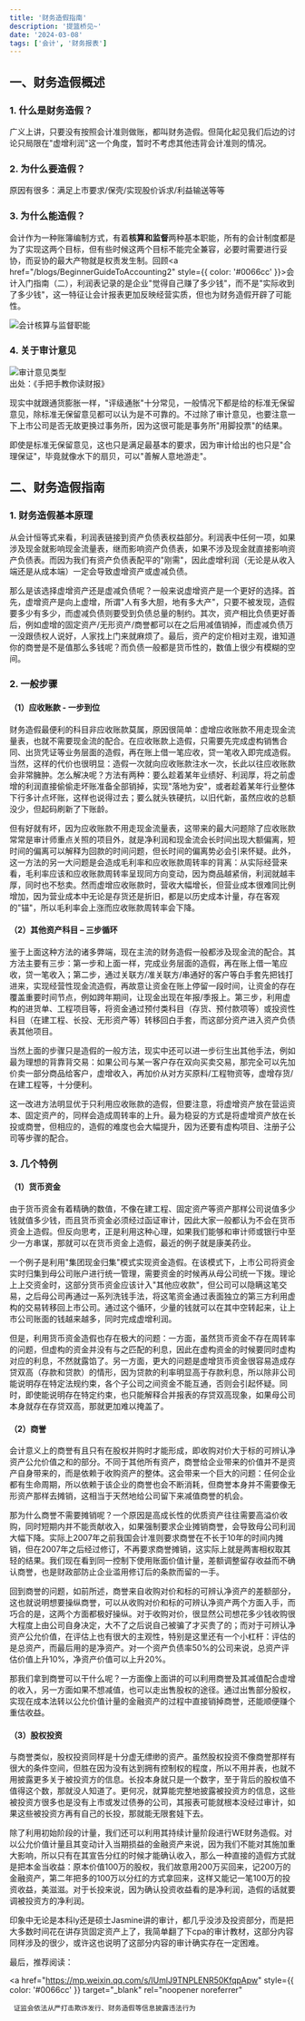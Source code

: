 ```yaml
---
title: '财务造假指南'
description: '提篮桥见~'
date: '2024-03-08'
tags: ['会计', '财务报表']
---
```


## 一、财务造假概述

### 1. 什么是财务造假？

广义上讲，只要没有按照会计准则做账，都叫财务造假。但简化起见我们后边的讨论只局限在"虚增利润"这一个角度，暂时不考虑其他违背会计准则的情况。

### 2. 为什么要造假？

原因有很多：满足上市要求/保壳/实现股价诉求/利益输送等等

### 3. 为什么能造假？

会计作为一种账簿编制方式，有着**核算和监督**两种基本职能，所有的会计制度都是为了实现这两个目标，但有些时候这两个目标不能完全兼容，必要时需要进行妥协，而妥协的最大产物就是权责发生制。回顾<a href="/blogs/BeginnerGuideToAccounting2" style={{ color: '#0066cc' }}>会计入门指南（二）</a>，利润表记录的是企业"觉得自己赚了多少钱"，而不是"实际收到了多少钱"，这一特征让会计报表更加反映经营实质，但也为财务造假开辟了可能性。

<div style={{ display: 'flex', justifyContent: 'center', margin: '20px 0' }}>
  <img
    src="/images/blog/FinancialFraudAnalysis/1.png"
    alt="会计核算与监督职能"
    style={{ maxWidth: '100%', height: 'auto' }}
  />
</div>

### 4. 关于审计意见

<div style={{ display: 'flex', justifyContent: 'center', margin: '20px 0' }}>
  <img
    src="/images/blog/FinancialFraudAnalysis/2.png"
    alt="审计意见类型"
    style={{ maxWidth: '100%', height: 'auto' }}
  />
</div>

<div style={{ textAlign: 'center' }}>出处：《手把手教你读财报》</div>

现实中就跟通货膨胀一样，"评级通胀"十分常见，一般情况下都是给的标准无保留意见，除标准无保留意见都可以认为是不可靠的。不过除了审计意见，也要注意一下上市公司是否无故更换过事务所，因为这很可能是事务所"用脚投票"的结果。

即使是标准无保留意见，这也只是满足最基本的要求，因为审计给出的也只是"合理保证"，毕竟就像水下的扇贝，可以"善解人意地游走"。

## 二、财务造假指南

### 1. 财务造假基本原理

从会计恒等式来看，利润表链接到资产负债表权益部分。利润表中任何一项，如果涉及现金就影响现金流量表，继而影响资产负债表，如果不涉及现金就直接影响资产负债表。而因为我们有资产负债表配平的"刚需"，因此虚增利润（无论是从收入端还是从成本端）一定会导致虚增资产或虚减负债。

那么是该选择虚增资产还是虚减负债呢？一般来说虚增资产是一个更好的选择。首先，虚增资产是向上虚增，所谓"人有多大胆，地有多大产"，只要不被发现，造假要多少有多少，而虚减负债则要受到负债总量的制约。其次，资产相比负债更好善后，例如虚增的固定资产/无形资产/商誉都可以在之后用减值销掉，而虚减负债万一没跟债权人说好，人家找上门来就麻烦了。最后，资产的定价相对主观，谁知道你的商誉是不是值那么多钱呢？而负债一般都是货币性的，数值上很少有模糊的空间。

### 2. 一般步骤

#### （1）应收账款 - 一步到位

财务造假最便利的科目非应收账款莫属，原因很简单：虚增应收账款不用走现金流量表，也就不需要现金流的配合。在应收账款上造假，只需要先完成虚构销售合同、出货凭证等业务层面的造假，再在账上借一笔应收，贷一笔收入即完成造假。当然，这样的代价也很明显：造假一次就向应收账款注水一次，长此以往应收账款会非常臃肿。怎么解决呢？方法有两种：要么趁着某年业绩好、利润厚，将之前虚增的利润直接偷偷走坏账准备全部销掉，实现"落地为安"，或者趁着某年行业整体下行多计点坏账，这样也说得过去；要么就头铁硬抗，以旧代新，虽然应收的总额没少，但起码刷新了下账龄。

但有好就有坏，因为应收账款不用走现金流量表，这带来的最大问题除了应收账款常常是审计师重点关照的项目外，就是净利润和现金流会长时间出现大额偏离，短时间的偏离可以解释为回款的时间问题，但长时间的偏离势必会引来怀疑。此外，这一方法的另一大问题是会造成毛利率和应收账款周转率的背离：从实际经营来看，毛利率应该和应收账款周转率呈现同方向变动，因为商品越紧俏，利润就越丰厚，同时也不愁卖。然而虚增应收账款时，营收大幅增长，但营业成本很难同比例增加，因为营业成本中无论是存货还是折旧，都是以历史成本计量，存在客观的"锚"，所以毛利率会上涨而应收账款周转率会下降。

#### （2）其他资产科目 – 三步循环

鉴于上面这种方法的诸多弊端，现在主流的财务造假一般都涉及现金流的配合。其方法主要有三步：第一步和上面一样，完成业务层面的造假，再在账上借一笔应收，贷一笔收入；第二步，通过关联方/准关联方/串通好的客户等白手套先把钱打进来，实现经营性现金流造假，再故意让资金在账上停留一段时间，让资金的存在覆盖重要时间节点，例如跨年期间，让现金出现在年报/季报上。第三步，利用虚构的进货单、工程项目等，将资金通过预付类科目（存货、预付款项等）或投资性科目（在建工程、长投、无形资产等）转移回白手套，而这部分资产进入资产负债表其他项目。

当然上面的步骤只是造假的一般方法，现实中还可以进一步衍生出其他手法，例如最为理想的背靠背交易：如果公司与某一客户存在双向买卖交易，那完全可以先加价卖一部分商品给客户，虚增收入，再加价从对方买原料/工程物资等，虚增存货/在建工程等，十分便利。

这一改进方法明显优于只利用应收账款的造假，但要注意，将虚增资产放在营运资本、固定资产的，同样会造成周转率的上升。最为稳妥的方式是将虚增资产放在长投或商誉，但相应的，造假的难度也会大幅提升，因为还要有虚构项目、注册子公司等步骤的配合。

### 3. 几个特例

#### （1）货币资金

由于货币资金有着精确的数值，不像在建工程、固定资产等资产那样公司说值多少钱就值多少钱，而且货币资金必须经过函证审计，因此大家一般都认为不会在货币资金上造假。但反向思考，正是利用这种心理，如果我们能够和审计师或银行中至少一方串谋，那就可以在货币资金上造假，最近的例子就是康美药业。

一个例子是利用"集团现金归集"模式实现资金造假。在该模式下，上市公司将资金实时归集到母公司账户进行统一管理，需要资金的时候再从母公司统一下拨。理论上上交资金时，这部分货币资金应该计入"其他应收款"，但公司可以隐瞒这笔交易，之后母公司再通过一系列洗钱手法，将这笔资金通过表面独立的第三方利用虚构的交易转移回上市公司。通过这个循环，少量的钱就可以在其中空转起来，让上市公司账面的钱越来越多，同时完成虚增利润。

但是，利用货币资金造假也存在极大的问题：一方面，虽然货币资金不存在周转率的问题，但虚构的资金并没有与之匹配的利息，因此在虚构资金的时候要同时虚构对应的利息，不然就露馅了。另一方面，更大的问题是虚增货币资金很容易造成存贷双高（存款和贷款）的情形，因为贷款的利率明显高于存款利息，所以除非公司能说明存在特定法规约束，各个子公司之间资金不能互通，否则会引起怀疑。同时，即使能说明存在特定约束，也只能解释合并报表的存贷双高现象，如果母公司本身就存在存贷双高，那就更加难以掩盖了。

#### （2）商誉

会计意义上的商誉有且只有在股权并购时才能形成，即收购对价大于标的可辨认净资产公允价值之和的部分。不同于其他所有资产，商誉给企业带来的价值并不是资产自身带来的，而是依赖于收购资产的整体。这会带来一个巨大的问题：任何企业都有生命周期，所以依赖于该企业的商誉也会不断消耗，但商誉本身并不需要像无形资产那样去摊销，这相当于天然地给公司留下来减值商誉的机会。

那为什么商誉不需要摊销呢？一个原因是高成长性的优质资产往往需要高溢价收购，同时短期内并不能贡献收入，如果强制要求企业摊销商誉，会导致母公司利润大幅下降。实际上2007年之前我国会计准则要求商誉在不长于10年的时间内摊销，但在2007年之后经过修订，不再要求商誉摊销，这实际上就是两害相权取其轻的结果。我们现在看到同一控制下使用账面价值计量，差额调整留存收益而不确认商誉，也是财政部防止企业滥用修订后的条款而留的一手。

回到商誉的问题，如前所述，商誉来自收购对价和标的可辨认净资产的差额部分，这也就说明想要操纵商誉，可以从收购对价和标的可辨认净资产两个方面入手，而巧合的是，这两个方面都极好操纵。对于收购对价，很显然公司想花多少钱收购很大程度上由公司自身决定，大不了之后说自己被骗了才买贵了的；而对于可辨认净资产公允价值，在评估上也有很大的主观性，特别是这里还有一个小杠杆：评估的是总资产，而最后用的是净资产。对一个资产负债率50%的公司来说，总资产评估价值上升10%，净资产价值可以上升20%。

那我们拿到商誉可以干什么呢？一方面像上面讲的可以利用商誉及其减值配合虚增的收入，另一方面如果不想减值，也可以走出售股权的途径。通过出售部分股权，实现在成本法转以公允价值计量的金融资产的过程中直接销掉商誉，还能顺便赚个重估收益。

#### （3）股权投资

与商誉类似，股权投资同样是十分虚无缥缈的资产。虽然股权投资不像商誉那样有很大的条件空间，但胜在因为没有达到拥有控制权的程度，所以不用并表，也就不用披露更多关于被投资方的信息。长投本身就只是一个数字，至于背后的股权值不值得这个数，那就没人知道了。更何况，就算能完整地披露被投资方的信息，这些被投资方很多也是没有上市或发过债券的公司，其报表可能就根本没经过审计，如果这些被投资方再有自己的长投，那就能无限套娃下去。

除了利用初始阶段的计量，我们还可以利用其持续计量阶段进行WE财务造假。对以公允价值计量且其变动计入当期损益的金融资产来说，因为我们不能对其施加重大影响，所以只有在其宣告分红的时候才能确认收入，那么一种直接的造假方式就是把本金当收益：原本价值100万的股权，我们故意用200万买回来，记200万的金融资产，第二年把多的100万以分红的方式拿回来，这样又能记一笔100万的投资收益，美滋滋。对于长投来说，因为确认投资收益看的是净利润，造假的话就要调被投资方的净利润。

印象中无论是本科ly还是硕士Jasmine讲的审计，都几乎没涉及投资部分，而是把大多数时间花在讲存货固定资产上了，我简单翻了下cpa的审计教材，这部分内容同样涉及的很少，或许这也说明了这部分内容的审计确实存在一定困难。

最后，推荐阅读：

<a
href="https://mp.weixin.qq.com/s/IUmlJ9TNPLENR50KfqpApw"
style={{ color: '#0066cc' }}
target="\_blank"
rel="noopener noreferrer"

>

     证监会依法从严打击欺诈发行、财务造假等信息披露违法行为

   </a>
